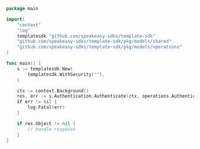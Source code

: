 ```go Authenticate.go
package main

import(
	"context"
	"log"
	templatesdk "github.com/speakeasy-sdks/template-sdk"
	"github.com/speakeasy-sdks/template-sdk/pkg/models/shared"
	"github.com/speakeasy-sdks/template-sdk/pkg/models/operations"
)

func main() {
    s := templatesdk.New(
        templatesdk.WithSecurity(""),
    )

    ctx := context.Background()
    res, err := s.Authentication.Authenticate(ctx, operations.AuthenticateRequestBody{})
    if err != nil {
        log.Fatal(err)
    }

    if res.Object != nil {
        // handle response
    }
}
```
